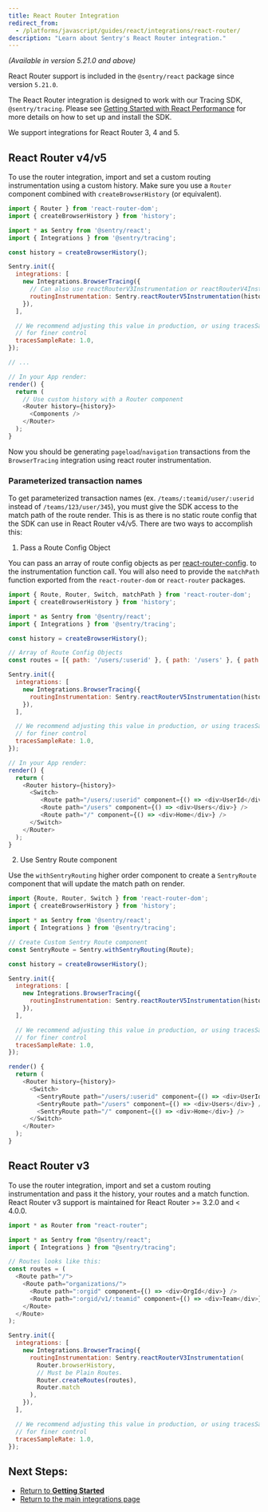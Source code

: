 ```yaml
---
title: React Router Integration
redirect_from:
  - /platforms/javascript/guides/react/integrations/react-router/
description: "Learn about Sentry's React Router integration."
---
```


_(Available in version 5.21.0 and above)_

React Router support is included in the `@sentry/react` package since version `5.21.0`.

<Alert level="info" title="Note">

The React Router integration is designed to work with our Tracing SDK, `@sentry/tracing`. Please see [Getting Started with React Performance](/product/performance/getting-started/?platform=react) for more details on how to set up and install the SDK.

</Alert>

We support integrations for React Router 3, 4 and 5.

## React Router v4/v5

To use the router integration, import and set a custom routing instrumentation using a custom history. Make sure you use a `Router` component combined with `createBrowserHistory` (or equivalent).

```javascript
import { Router } from 'react-router-dom';
import { createBrowserHistory } from 'history';

import * as Sentry from '@sentry/react';
import { Integrations } from '@sentry/tracing';

const history = createBrowserHistory();

Sentry.init({
  integrations: [
    new Integrations.BrowserTracing({
      // Can also use reactRouterV3Instrumentation or reactRouterV4Instrumentation
      routingInstrumentation: Sentry.reactRouterV5Instrumentation(history),
    }),
  ],

  // We recommend adjusting this value in production, or using tracesSampler
  // for finer control
  tracesSampleRate: 1.0,
});

// ...

// In your App render:
render() {
  return (
    // Use custom history with a Router component
    <Router history={history}>
      <Components />
    </Router>
  );
}
```

Now you should be generating `pageload`/`navigation` transactions from the `BrowserTracing` integration using react router instrumentation.

### Parameterized transaction names

To get parameterized transaction names (ex. `/teams/:teamid/user/:userid` instead of `/teams/123/user/345`), you must give the SDK access to the match path of the route render. This is as there is no static route config that the SDK can use in React Router v4/v5. There are two ways to accomplish this:

1. Pass a Route Config Object

You can pass an array of route config objects as per [react-router-config](https://github.com/ReactTraining/react-router/tree/master/packages/react-router-config). to the instrumentation function call. You will also need to provide the `matchPath` function exported from the `react-router-dom` or `react-router` packages.

```javascript
import { Route, Router, Switch, matchPath } from 'react-router-dom';
import { createBrowserHistory } from 'history';

import * as Sentry from '@sentry/react';
import { Integrations } from '@sentry/tracing';

const history = createBrowserHistory();

// Array of Route Config Objects
const routes = [{ path: '/users/:userid' }, { path: '/users' }, { path: '/' }];

Sentry.init({
  integrations: [
    new Integrations.BrowserTracing({
      routingInstrumentation: Sentry.reactRouterV5Instrumentation(history, routes, matchPath),
    }),
  ],

  // We recommend adjusting this value in production, or using tracesSampler
  // for finer control
  tracesSampleRate: 1.0,
});

// In your App render:
render() {
  return (
    <Router history={history}>
      <Switch>
         <Route path="/users/:userid" component={() => <div>UserId</div>} />
         <Route path="/users" component={() => <div>Users</div>} />
         <Route path="/" component={() => <div>Home</div>} />
      </Switch>
    </Router>
  );
}
```

2. Use Sentry Route component

Use the `withSentryRouting` higher order component to create a `SentryRoute` component that will update the match path on render.

```javascript
import {Route, Router, Switch } from 'react-router-dom';
import { createBrowserHistory } from 'history';

import * as Sentry from '@sentry/react';
import { Integrations } from '@sentry/tracing';

// Create Custom Sentry Route component
const SentryRoute = Sentry.withSentryRouting(Route);

const history = createBrowserHistory();

Sentry.init({
  integrations: [
    new Integrations.BrowserTracing({
      routingInstrumentation: Sentry.reactRouterV5Instrumentation(history),
    }),
  ],

  // We recommend adjusting this value in production, or using tracesSampler
  // for finer control
  tracesSampleRate: 1.0,
});

render() {
  return (
    <Router history={history}>
      <Switch>
        <SentryRoute path="/users/:userid" component={() => <div>UserId</div>} />
        <SentryRoute path="/users" component={() => <div>Users</div>} />
        <SentryRoute path="/" component={() => <div>Home</div>} />
      </Switch>
    </Router>
  );
}
```

## React Router v3

To use the router integration, import and set a custom routing instrumentation and pass it the history, your routes and a match function. React Router v3 support is maintained for React Router >= 3.2.0 and < 4.0.0.

```javascript
import * as Router from "react-router";

import * as Sentry from "@sentry/react";
import { Integrations } from "@sentry/tracing";

// Routes looks like this:
const routes = (
  <Route path="/">
    <Route path="organizations/">
      <Route path=":orgid" component={() => <div>OrgId</div>} />
      <Route path=":orgid/v1/:teamid" component={() => <div>Team</div>} />
    </Route>
  </Route>
);

Sentry.init({
  integrations: [
    new Integrations.BrowserTracing({
      routingInstrumentation: Sentry.reactRouterV3Instrumentation(
        Router.browserHistory,
        // Must be Plain Routes.
        Router.createRoutes(routes),
        Router.match
      ),
    }),
  ],

  // We recommend adjusting this value in production, or using tracesSampler
  // for finer control
  tracesSampleRate: 1.0,
});
```

## Next Steps:

- [Return to **Getting Started**](../../)
- [Return to the main integrations page](../)
